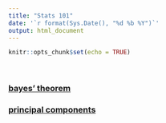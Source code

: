 ```yaml
---
title: "Stats 101"
date: '`r format(Sys.Date(), "%d %b %Y")`'
output: html_document
---
```


```r
knitr::opts_chunk$set(echo = TRUE)
```

<br>

### [bayes' theorem](notes/bayes-theorem.html)
### [principal components](notes/principal-components.html)
